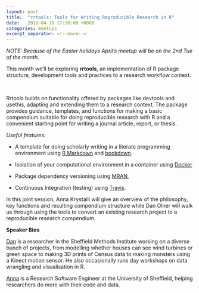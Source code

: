 ```yaml
---
layout: post
title:  "rrtools: Tools for Writing Reproducible Research in R"
date:   2018-04-10 17:30:00 +0000
categories: meetups
excerpt_separator: <!--more-->
---
```


_NOTE: Because of the Easter holidays April’s meetup will be on the 2nd Tue of the month._

This month we’ll be exploring **rrtools**, an implementation of R package structure, development tools and practices to a research workflow context.

<!--more-->
<br />

Rrtools builds on functionality offered by packages like devtools and usethis, adapting and extending them to a research context. The package provides guidance, templates, and functions for making a basic compendium suitable for doing reproducible research with R and a convenient starting point for writing a journal article, report, or thesis.

_Useful features:_

- A template for doing scholarly writing in a literate programming environment using [R Markdown](http://rmarkdown.rstudio.com/) and [bookdown](https://bookdown.org/home/about.html).

- Isolation of your computational environment in a container using [Docker](https://www.docker.com/what-docker)

- Package dependency versioning using [MRAN](https://mran.microsoft.com/documents/rro/reproducibility/),

- Continuous Integration (testing) using [Travis](https://docs.travis-ci.com/user/for-beginners).

In this joint session, Anna Krystalli will give an overview of the philosophy, key functions and resulting compendium structure while Dan Olner will walk us through using the tools to convert an existing research project to a reproducible research compendium.

**Speaker Bios**

[Dan](http://danolner.github.io/) is a researcher in the Sheffield Methods Institute working on a diverse bunch of projects, from modelling whether houses can see wind turbines or green space to making 3D prints of Census data to making monsters using a Kinect motion sensor. He also occasionally runs day workshops on data wrangling and visualisation in R.

[Anna](http://annakrystalli.me/) is a Research Software Engineer at the University of Sheffield, helping researchers do more with their code and data.
